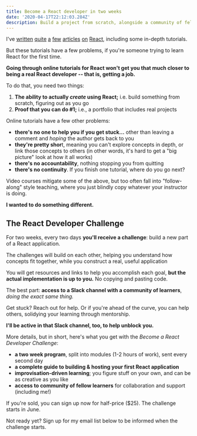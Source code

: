```yaml
---
title: Become a React developer in two weeks
date: '2020-04-17T22:12:03.284Z'
description: Build a project from scratch, alongside a community of fellow learners
---
```


I've [written](https://scottdomes.com/tiny-components/) [quite](https://scottdomes.com/react-lifecycle-methods/) [a](https://scottdomes.com/react-native-authentication/) [few](https://scottdomes.com/react-native-sexy-forms/) [articles](https://medium.com/free-code-camp/everything-you-need-to-know-about-react-eaedf53238c4) [on](https://engineering.musefind.com/build-your-first-progressive-web-app-with-react-8e1449c575cd) [React](https://scottdomes.com/how-to-write-great-react/), including some in-depth tutorials.

But these tutorials have a few problems, if you're someone trying to learn React for the first time.

**Going through online tutorials for React won't get you that much closer to being a real React developer -- that is, getting a job.**

To do that, you need two things:

1. **The ability to actually _create_ using React;** i.e. build something from scratch, figuring out as you go
2. **Proof that you can do #1;** i.e., a portfolio that includes real projects

Online tutorials have a few other problems:

- **there's no one to help you if you get stuck...** other than leaving a comment and _hoping_ the author gets back to you
- **they're pretty shor**t, meaning you can't explore concepts in depth, or link those concepts to others (in other words, it's hard to get a "big picture" look at how it all works)
- **there's no accountability**, nothing stopping you from quitting
- **there's no continuity**. If you finish one tutorial, where do you go next?

Video courses mitigate some of the above, but too often fall into "follow-along" style teaching, where you just blindly copy whatever your instructor is doing.

**I wanted to do something different.**

## The React Developer Challenge

For two weeks, every two days **you'll receive a challenge**: build a new part of a React application.

The challenges will build on each other, helping you understand how concepts fit together, while you construct a real, useful application

You will get resources and links to help you accomplish each goal, **but the actual implementation is up to you.** No copying and pasting code.

The best part: **access to a Slack channel with a community of learners**, _doing the exact same thing._

Get stuck? Reach out for help. Or if you're ahead of the curve, you can help others, solidying your learning through mentorship.

**I'll be active in that Slack channel, too, to help unblock you.**

More details, but in short, here's what you get with the *Become a React Developer Challenge*:
- **a two week program**, split into modules (1-2 hours of work), sent every second day
- **a complete guide to building & hosting your first React application**
- **improvisation-driven learning**; you figure stuff on your own, and can be as creative as you like
- **access to community of fellow learners** for collaboration and support (including me!)

If you're sold, you can sign up now for half-price ($25). The challenge starts in June.

Not ready yet? Sign up for my email list below to be informed when the challenge starts.

<EmailSignup />